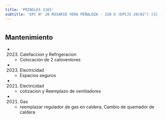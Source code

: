```yaml
---
title: 'PRINGLES 1165'
subtitle: 'EPC N° 20 ROSARIO VERA PEÑALOZA - JIN D (EPCJS 20/02°) [S] - CENOF CENTRO PRINGLES'
---
```


#


## Mantenimiento

*  (2023) Calefaccion y Refrigeracion 
    + Colocación de 2 caloventores

*  (2023) Electricidad 
    + Espacios seguros

*  (2021) Electricidad 
    + cotizacion y Reemplazo de ventiladores

*  (2021) Gas 
    + reemplazar regulador de gas en caldera, Cambio de quemador de caldera



